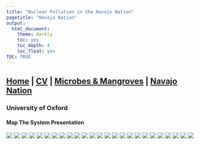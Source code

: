 ```yaml
---
title: "Nuclear Pollution in the Navajo Nation"
pagetitle: "Navajo Nation"
output:
  html_document:
    theme: darkly
    toc: yes
    toc_depth: 4
    toc_float: yes
TOC: TRUE
---
```


## [Home](https://kjehickman.github.io/) | [CV](https://kjehickman.github.io/CV/index.html) | [Microbes & Mangroves](https://kjehickman.github.io/Final_Project/index.html) | [Navajo Nation](https://kjehickman.github.io/Navajo_Nation/index.html)


### University of Oxford 
#### Map The System Presentation
![](../pics/UVU_Presentation_RadiationRevolters/1.jpg)
![](../pics/UVU_Presentation_RadiationRevolters/2.jpg)
![](../pics/UVU_Presentation_RadiationRevolters/3.jpg)
![](../pics/UVU_Presentation_RadiationRevolters/4.jpg)
![](../pics/UVU_Presentation_RadiationRevolters/5.jpg)
![](../pics/UVU_Presentation_RadiationRevolters/6.jpg)
![](../pics/UVU_Presentation_RadiationRevolters/7.jpg)
![](../pics/UVU_Presentation_RadiationRevolters/8.jpg)
![](../pics/UVU_Presentation_RadiationRevolters/9.jpg)
![](../pics/UVU_Presentation_RadiationRevolters/10.jpg)
![](../pics/UVU_Presentation_RadiationRevolters/11.jpg)
![](../pics/UVU_Presentation_RadiationRevolters/12.jpg)
![](../pics/UVU_Presentation_RadiationRevolters/13.jpg)
![](../pics/UVU_Presentation_RadiationRevolters/14.jpg)
![](../pics/UVU_Presentation_RadiationRevolters/15.jpg)
![](../pics/UVU_Presentation_RadiationRevolters/16.jpg)
![](../pics/UVU_Presentation_RadiationRevolters/17.jpg)
![](../pics/UVU_Presentation_RadiationRevolters/18.jpg)
![](../pics/UVU_Presentation_RadiationRevolters/19.jpg)
![](../pics/UVU_Presentation_RadiationRevolters/20.jpg)
![](../pics/UVU_Presentation_RadiationRevolters/21.jpg)
![](../pics/UVU_Presentation_RadiationRevolters/22.jpg)
![](../pics/UVU_Presentation_RadiationRevolters/23.jpg)
![](../pics/UVU_Presentation_RadiationRevolters/24.jpg)
![](../pics/UVU_Presentation_RadiationRevolters/25.jpg)
<br>